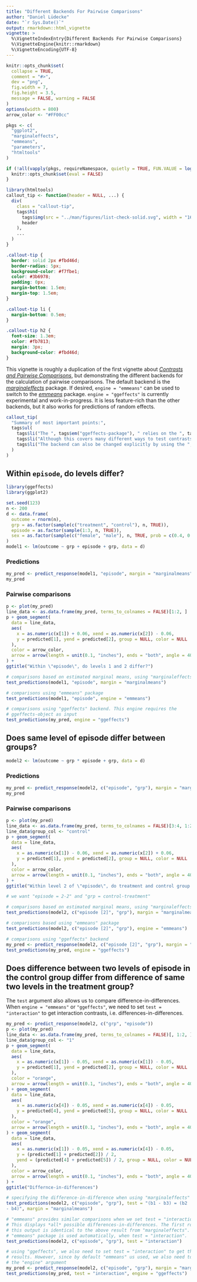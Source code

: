 ```yaml
---
title: "Different Backends For Pairwise Comparisons"
author: "Daniel Lüdecke"
date: "`r Sys.Date()`"
output: rmarkdown::html_vignette
vignette: >
  %\VignetteIndexEntry{Different Backends For Pairwise Comparisons}
  %\VignetteEngine{knitr::rmarkdown}
  %\VignetteEncoding{UTF-8}
---
```


```r
knitr::opts_chunk$set(
  collapse = TRUE,
  comment = "#>",
  dev = "png",
  fig.width = 7,
  fig.height = 3.5,
  message = FALSE, warning = FALSE
)
options(width = 800)
arrow_color <- "#FF00cc"

pkgs <- c(
  "ggplot2",
  "marginaleffects",
  "emmeans",
  "parameters",
  "htmltools"
)

if (!all(vapply(pkgs, requireNamespace, quietly = TRUE, FUN.VALUE = logical(1L)))) {
  knitr::opts_chunk$set(eval = FALSE)
}
```

```r
library(htmltools)
callout_tip <- function(header = NULL, ...) {
  div(
    class = "callout-tip",
    tags$h1(
      tags$img(src = "../man/figures/list-check-solid.svg", width = "16", height = "16", style = "vertical-align:middle"), # nolint
      header
    ),
    ...
  )
}
```

```css
.callout-tip {
  border: solid 2px #fbd46d;
  border-radius: 5px;
  background-color: #f7fbe1;
  color: #3b6978;
  padding: 0px;
  margin-bottom: 1.5em;
  margin-top: 1.5em;
}

.callout-tip li {
  margin-bottom: 0.5em;
}

.callout-tip h2 {
  font-size: 1.3em;
  color: #fb7813;
  margin: 3px;
  background-color: #fbd46d;
}
```

This vignette is roughly a duplication of the first vignette about [*Contrasts and Pairwise Comparisons*](https://strengejacke.github.io/ggeffects/articles/introduction_comparisons_1.html), but demonstrating the different backends for the calculation of pairwise comparisons. The default backend is the [*marginaleffects*](https://vincentarelbundock.github.io/marginaleffects/) package. If desired, `engine = "emmeans"` can be used to switch to the [*emmeans*](https://cran.r-project.org/package=emmeans) package. `engine = "ggeffects"` is currently experimental and work-in-progress. It is less feature-rich than the other backends, but it also works for predictions of random effects.

```r
callout_tip(
  "Summary of most important points:",
  tags$ul(
    tags$li("The ", tags$em("ggeffects-package"), " relies on the ", tags$em("marginaleffects-package"), " by default to calculate contrasts and pairwise comparisons."), # nolint
    tags$li("Although this covers many different ways to test contrasts and comparisons, sometimes it can be convenient or necessary to calculate specific contrasts, like consecutive, interaction or custom contrasts. In this case (e.g. when ", tags$code("test=\"consecutive\""), ", or a data frame for custom contrasts), ", tags$code("test_predictions()"), " automatically switches the backend to the ", tags$em("emmeans-package"), "."), # nolint
    tags$li("The backend can also be changed explicitly by using the ", tags$code("engine"), " argument. Usually, this is not necessary, unless you want to calculate contrasts of random effects levels. This is currently only possible for ", tags$code("engine=\"ggeffects\""), " (see vignette \"Case Study: Intersectionality Analysis Using The MAIHDA Framework\").") # nolint
  )
)
```

## Within `episode`, do levels differ?

```r
library(ggeffects)
library(ggplot2)

set.seed(123)
n <- 200
d <- data.frame(
  outcome = rnorm(n),
  grp = as.factor(sample(c("treatment", "control"), n, TRUE)),
  episode = as.factor(sample(1:3, n, TRUE)),
  sex = as.factor(sample(c("female", "male"), n, TRUE, prob = c(0.4, 0.6)))
)
model1 <- lm(outcome ~ grp + episode + grp, data = d)
```

### Predictions

```r
my_pred <- predict_response(model1, "episode", margin = "marginalmeans")
my_pred
```

### Pairwise comparisons

```r
p <- plot(my_pred)
line_data <- as.data.frame(my_pred, terms_to_colnames = FALSE)[1:2, ]
p + geom_segment(
  data = line_data,
  aes(
    x = as.numeric(x[1]) + 0.06, xend = as.numeric(x[2]) - 0.06,
    y = predicted[1], yend = predicted[2], group = NULL, color = NULL
  ),
  color = arrow_color,
  arrow = arrow(length = unit(0.1, "inches"), ends = "both", angle = 40)
) +
ggtitle("Within \"episode\", do levels 1 and 2 differ?")
```

```r
# comparisons based on estimated marginal means, using "marginaleffects" package
test_predictions(model1, "episode", margin = "marginalmeans")

# comparisons using "emmeans" package
test_predictions(model1, "episode", engine = "emmeans")

# comparisons using "ggeffects" backend. This engine requires the
# ggeffects-object as input
test_predictions(my_pred, engine = "ggeffects")
```


## Does same level of episode differ between groups?

```r
model2 <- lm(outcome ~ grp * episode + grp, data = d)
```

### Predictions

```r
my_pred <- predict_response(model2, c("episode", "grp"), margin = "marginalmeans")
my_pred
```

### Pairwise comparisons

```r
p <- plot(my_pred)
line_data <- as.data.frame(my_pred, terms_to_colnames = FALSE)[3:4, 1:2]
line_data$group_col <- "control"
p + geom_segment(
  data = line_data,
  aes(
    x = as.numeric(x[1]) - 0.06, xend = as.numeric(x[2]) + 0.06,
    y = predicted[1], yend = predicted[2], group = NULL, color = NULL
  ),
  color = arrow_color,
  arrow = arrow(length = unit(0.1, "inches"), ends = "both", angle = 40)
) +
ggtitle("Within level 2 of \"episode\", do treatment and control group differ?")
```

```r
# we want "episode = 2-2" and "grp = control-treatment"

# comparisons based on estimated marginal means, using "marginaleffects" package
test_predictions(model2, c("episode [2]", "grp"), margin = "marginalmeans")

# comparisons based using "emmeans" package
test_predictions(model2, c("episode [2]", "grp"), engine = "emmeans")

# comparisons using "ggeffects" backend
my_pred <- predict_response(model2, c("episode [2]", "grp"), margin = "marginalmeans")
test_predictions(my_pred, engine = "ggeffects")
```

## Does difference between two levels of episode in the control group differ from difference of same two levels in the treatment group?

The `test` argument also allows us to compare difference-in-differences. When `engine = "emmeans"` or `"ggeffects"`, we need to set `test = "interaction"` to get interaction contrasts, i.e. differences-in-differences.

```r
my_pred <- predict_response(model2, c("grp", "episode"))
p <- plot(my_pred)
line_data <- as.data.frame(my_pred, terms_to_colnames = FALSE)[, 1:2, ]
line_data$group_col <- "1"
p + geom_segment(
  data = line_data,
  aes(
    x = as.numeric(x[1]) - 0.05, xend = as.numeric(x[1]) - 0.05,
    y = predicted[1], yend = predicted[2], group = NULL, color = NULL
  ),
  color = "orange",
  arrow = arrow(length = unit(0.1, "inches"), ends = "both", angle = 40, type = "closed")
) + geom_segment(
  data = line_data,
  aes(
    x = as.numeric(x[4]) - 0.05, xend = as.numeric(x[4]) - 0.05,
    y = predicted[4], yend = predicted[5], group = NULL, color = NULL
  ),
  color = "orange",
  arrow = arrow(length = unit(0.1, "inches"), ends = "both", angle = 40, type = "closed")
) + geom_segment(
  data = line_data,
  aes(
    x = as.numeric(x[1]) - 0.05, xend = as.numeric(x[4]) - 0.05,
    y = (predicted[1] + predicted[2]) / 2,
    yend = (predicted[4] + predicted[5]) / 2, group = NULL, color = NULL
  ),
  color = arrow_color,
  arrow = arrow(length = unit(0.1, "inches"), ends = "both", angle = 40)
) +
ggtitle("Differnce-in-differences")
```

```r
# specifying the difference-in-difference when using "marginaleffects"
test_predictions(model2, c("episode", "grp"), test = "(b1 - b3) = (b2 
- b4)", margin = "marginalmeans")

# "emmeans" provides similar comparisons when we set test = "interaction".
# This displays *all* possible differences-in-differences. The first row in
# this output is identical to the above result from "marginaleffects". The
# "emmeans" package is used automatically, when test = "interaction".
test_predictions(model2, c("episode", "grp"), test = "interaction")

# using "ggeffects", we also need to set test = "interaction" to get the same
# results. However, since by default "emmeans" us used, we also need to specify
# the "engine" argument
my_pred <- predict_response(model2, c("episode", "grp"), margin = "marginalmeans")
test_predictions(my_pred, test = "interaction", engine = "ggeffects")
```
